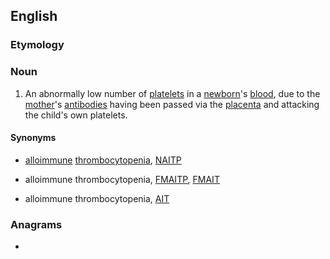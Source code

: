 {{also|nait|naît|näit|n-áit}}
==English==

===Etymology===
{{abbreviation of|en|[[neonatal]] [[alloimmune]] [[thrombocytopenia]]}}

===Noun===
{{wikipedia|neonatal alloimmune thrombocytopenia}}
{{en-noun|-}}

# {{lb|en|pathology}} An abnormally low number of [[platelets]] in a [[newborn]]'s [[blood]], due to the [[mother]]'s [[antibody|antibodies]] having been passed via the [[placenta]] and attacking the child's own platelets.

====Synonyms====
* {{l|en|neonatal}} [[alloimmune]] [[thrombocytopenia]], [[NAITP]]
* {{l|en|feto-maternal}} alloimmune thrombocytopenia, [[FMAITP]], [[FMAIT]]
* alloimmune thrombocytopenia, [[AIT]]

===Anagrams===
* {{anagrams|en|a=aint|TINA|Tani|Tian|Tina|ain't|aniṭ|anti|anti-|tain|tian|tina}}